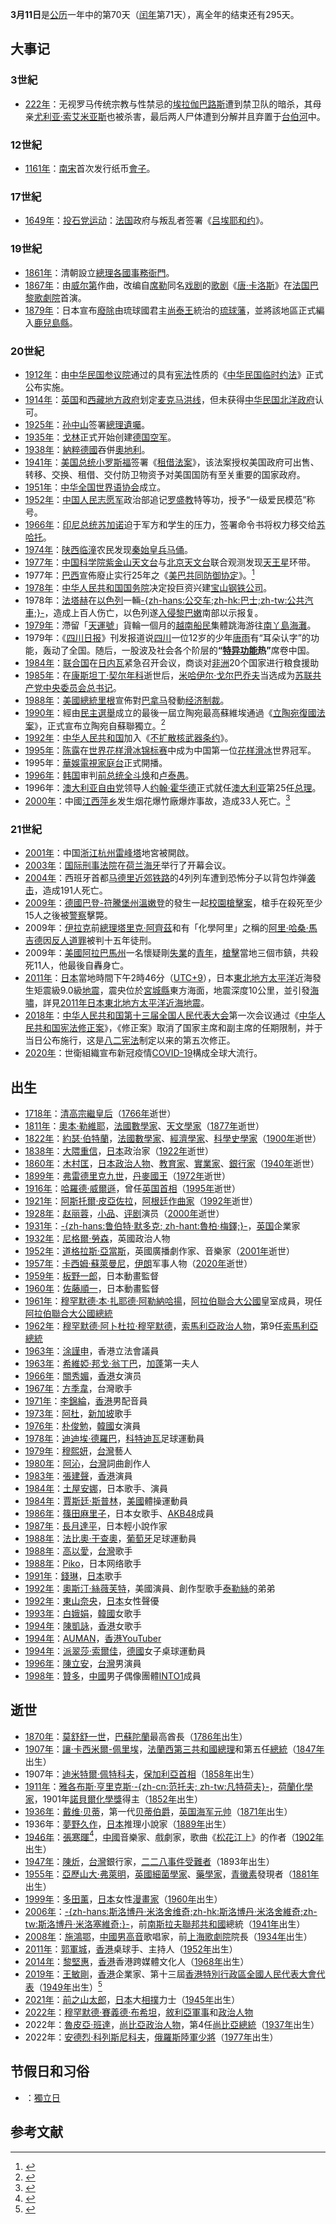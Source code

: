 {{noteTA
|G1=地名
|G2=melayu
|G3=People
|G4=PoliticiansUK
|G5=西甲
|G6=Earthquake
|1=zh-hans:里根; zh-tw:雷根; zh-hk:列根;
|2=zh-hk:花式溜冰; zh-tw:花式滑冰; zh-hans:花样滑冰;
|3=zh-tw:巴登-符登堡邦; zh-cn:巴登-符腾堡州; zh-hk:巴登-符騰堡州;
|4=zh-hans:鲁伯特·默多克;zh-hk:魯珀特·梅鐸;zh-tw:魯柏·梅鐸;
|5=zh-cn:勞森; zh-sg:勞森; zh-tw:勞森; zh-hk:羅遜;
|6=zh-hans:法比奥·科恩特朗;zh-hk:法比奧·干查奧;zh-tw:法比奧·科恩特朗;
|7=zh-hans:斯洛博丹·米洛舍维奇;zh-hk:斯洛博丹·米洛舍維奇;zh-tw:斯洛博丹·米洛塞維奇;
}}
{{不是|3+11}}
{{DayInMonth|3}}
'''3月11日'''是[[公历|公历]]一年中的第70天（[[闰年|闰年]]第71天），离全年的结束还有295天。								

== 大事记 ==
=== 3世紀 ===
* [[222年|222年]]：无视罗马传统宗教与性禁忌的[[埃拉伽巴路斯|埃拉伽巴路斯]]遭到禁卫队的暗杀，其母亲[[尤利亚·索艾米亚斯|尤利亚·索艾米亚斯]]也被杀害，最后两人尸体遭到分解并且弃置于[[台伯河|台伯河]]中。

=== 12世紀 ===
* [[1161年|1161年]]：[[南宋|南宋]]首次发行纸币[[會子|會子]]。

=== 17世紀 ===
* [[1649年|1649年]]：[[投石党运动|投石党运动]]：[[法国|法国]]政府与叛乱者签署《[[吕埃耶和约|吕埃耶和约]]》。

=== 19世紀 ===
* [[1861年|1861年]]：清朝設立[[總理各國事務衙門|總理各國事務衙門]]。
* [[1867年|1867年]]：由[[朱塞佩·威尔第|威尔第]]作曲，改编自[[弗里德里希·席勒|席勒]]同名[[戏剧|戏剧]]的[[歌剧|歌剧]]《[[唐·卡洛斯_(歌劇)|唐·卡洛斯]]》在[[法国|法国]][[巴黎歌劇院|巴黎歌劇院]]首演。
* [[1879年|1879年]]：日本宣布[[日本吞併琉球|廢除]]由琉球國君主[[尚泰王|尚泰王]]統治的[[琉球藩|琉球藩]]，並將該地區正式編入[[鹿兒島縣|鹿兒島縣]]。

=== 20世紀 ===
* [[1912年|1912年]]：由[[中华民国|中华民国]][[参议院|参议院]]通过的具有[[宪法|宪法]]性质的《[[中华民国临时约法|中华民国临时约法]]》正式公布实施。
* [[1914年|1914年]]：[[英国|英国]]和[[西藏地方政府|西藏地方政府]]划定[[麦克马洪线|麦克马洪线]]，但未获得[[中华民国|中华民国]][[北洋政府|北洋政府]]认可。
* [[1925年|1925年]]：[[孙中山|孙中山]]签署[[總理遺囑|總理遺囑]]。
* [[1935年|1935年]]：[[戈林|戈林]]正式开始创建[[德国空军|德国空军]]。
* [[1938年|1938年]]：[[納粹德國|納粹德國]]吞併[[奧地利|奧地利]]。
* [[1941年|1941年]]：[[美国总统|美国总统]][[小罗斯福|小罗斯福]]签署《[[租借法案|租借法案]]》，该法案授权美国政府可出售、转移、交换、租借、交付防卫物资予对美国国防有至关重要的国家政府。
* [[1951年|1951年]]：[[中华全国世界语协会|中华全国世界语协会]]成立。
* [[1952年|1952年]]：[[中国人民志愿军|中国人民志愿军]]政治部追记[[罗盛教|罗盛教]]特等功，授予“一级爱民模范”称号。
* [[1966年|1966年]]：[[印尼|印尼]][[印尼总统|总统]][[苏加诺|苏加诺]]迫于军方和学生的压力，签署命令书将权力移交给[[苏哈托|苏哈托]]。
* [[1974年|1974年]]：[[陕西|陕西]][[临潼|临潼]]农民发现[[秦始皇兵马俑|秦始皇兵马俑]]。
* [[1977年|1977年]]：[[中国科学院|中国科学院]][[紫金山天文台|紫金山天文台]]与[[北京天文台|北京天文台]]联合观测发现[[天王星|天王星]]环带。
* 1977年：[[巴西|巴西]]宣佈廢止实行25年之《[[美巴共同防御协定|美巴共同防御协定]]》。<ref>{{Cite web |url=http://www.china.com.cn/aboutchina/data/lssdjt/2009-03/16/content_17451436.htm |title=历史上的今天 3月11日 |accessdate=2021-01-26 |archive-date=2013-05-28 |archive-url=https://web.archive.org/web/20130528182738/http://www.china.com.cn/aboutchina/data/lssdjt/2009-03/16/content_17451436.htm |dead-url=no }}</ref>
* [[1978年|1978年]]：[[中华人民共和国国务院|中华人民共和国国务院]]决定投巨资兴建[[宝山钢铁公司|宝山钢铁公司]]。
* 1978年：[[法塔赫|法塔赫]]在[[以色列|以色列]]{{tsl|en|Coastal_Road_massacre|濱海路大屠殺|劫持}}一輛[[公共汽車|-{zh-hans:公交车;zh-hk:巴士;zh-tw:公共汽車;}-]]，造成上百人伤亡，以色列遂[[1978年南黎巴嫩冲突|入侵]][[黎巴嫩|黎巴嫩]]南部以示报复。
* [[1979年|1979年]]：滯留「[[天運號|天運號]]」貨輪一個月的[[越南|越南]][[越南船民|船民]]集體跳海游往[[南丫島|南丫島]][[海灘|海灘]]。
* 1979年：《[[四川日报|四川日报]]》刊发报道说[[四川|四川]]一位12岁的少年[[唐雨|唐雨]]有“耳朵认字”的功能，轰动了全国。随后，一股波及社会各个阶层的'''“[[特异功能|特异功能]]热”'''席卷中国。
* [[1984年|1984年]]：[[联合国|联合国]]在[[日内瓦|日内瓦]]紧急召开会议，商谈对[[非洲|非洲]]20个国家进行粮食援助
* [[1985年|1985年]]：在[[康斯坦丁·契尔年科|康斯坦丁·契尔年科]]逝世后，[[米哈伊尔·戈尔巴乔夫|米哈伊尔·戈尔巴乔夫]]当选成为[[苏联共产党|苏联共产党]][[苏共中央主要负责人列表|中央委员会总书记]]。
* [[1988年|1988年]]：[[美國|美國]][[美國總統|總統]][[罗纳德·里根|里根]]宣佈對[[巴拿马|巴拿马]]發動[[经济制裁|经济制裁]]。
* [[1990年|1990年]]：經由[[1990年立陶宛最高蘇維埃選舉|民主選舉]]成立的最後一屆立陶宛最高蘇維埃通過《[[立陶宛復國法案|立陶宛復國法案]]》，正式宣布立陶宛自蘇聯獨立。<ref>{{Cite web|title=LR AT AKTO Dėl Lietuvos nepriklausomos valstybės atstatymo signatarai|url=http://www.lrs.lt/datos/kovo11/signatarai/|publisher=[[立陶宛議會|Lietuvos Respublikos Seimas]]|access-date=2021-07-07|archive-date=2003-07-01|archive-url=https://web.archive.org/web/20030701090313/http://www.lrs.lt/datos/kovo11/signatarai/|dead-url=no|language=lt}}</ref>
* [[1992年|1992年]]：[[中华人民共和国|中华人民共和国]]加入《[[不扩散核武器条约|不扩散核武器条约]]》。
* [[1995年|1995年]]：[[陈露|陈露]]在[[世界花样滑冰锦标赛|世界花样滑冰锦标赛]]中成为中国第一位[[花样滑冰|花样滑冰]]世界冠军。
* 1995年：[[華娛衛視|華娛電視家庭台]]正式開播。
* [[1996年|1996年]]：[[韩国|韩国]]审判[[韩国总统|前总统]][[全斗焕|全斗焕]]和[[卢泰愚|卢泰愚]]。
* 1996年：[[澳大利亚自由党|澳大利亚自由党]]领导人[[约翰·霍华德|约翰·霍华德]]正式就任[[澳大利亚|澳大利亚]]第25任[[澳大利亚总理|总理]]。
* [[2000年|2000年]]：中國[[江西|江西]][[萍乡|萍乡]]发生烟花爆竹廠爆炸事故，造成33人死亡。<ref>{{Cite web |url=http://www.people.com.cn/GB/historic/0311/5906.html |title=人民日报：2000年3月11日 江西萍乡发生烟花爆竹爆炸事故  造成33人死亡 |accessdate=2013年3月12日 |archive-date=2017年9月13日 |archive-url=https://web.archive.org/web/20170913060913/http://www.people.com.cn/GB/historic/0311/5906.html |dead-url=no }}</ref>

=== 21世紀 ===
* [[2001年|2001年]]：中国[[浙江|浙江]][[杭州|杭州]][[雷峰塔|雷峰塔]]地宮被開啟。
* [[2003年|2003年]]：[[国际刑事法院|国际刑事法院]]在[[荷兰|荷兰]][[海牙|海牙]]举行了开幕会议。
* [[2004年|2004年]]：西班牙首都[[马德里|马德里]][[西班牙近郊铁路|近郊铁路]]的4列列车遭到恐怖分子以背包炸弹[[马德里三一一连环爆炸案|袭击]]，造成191人死亡。
* [[2009年|2009年]]：[[德國|德國]][[巴登-符騰堡州|巴登-符騰堡州]][[溫嫩登|溫嫩登]]的{{link-de|艾伯特維爾中學|Albertville-Realschule Winnenden}}發生一起[[溫嫩登校園槍擊案|校園槍擊案]]，槍手在殺死至少15人之後被[[警察|警察]]擊斃。
* 2009年：[[伊拉克|伊拉克]]前[[伊拉克總理|總理]][[塔里克·阿齊茲|塔里克·阿齊茲]]和有「化學阿里」之稱的[[阿里·哈桑·馬吉德|阿里·哈桑·馬吉德]]因[[反人道罪|反人道罪]]被判十五年徒刑。
* 2009年：[[美國|美國]][[阿拉巴馬州|阿拉巴馬州]]一名懷疑剛[[失業|失業]]的[[青年|青年]]，[[槍擊|槍擊]]當地三個市鎮，共殺死11人，他最後自轟身亡。
* [[2011年|2011年]]：[[日本|日本]]當地時間下午2時46分（[[UTC+9|UTC+9]]），日本[[東北地方|東北地方]][[太平洋|太平洋]]近海發生矩震級9.0級[[2011年東北地方太平洋近海地震|地震]]，震央位於[[宮城縣|宮城縣]]東方海面，地震深度10公里，並引發[[海嘯|海嘯]]，詳見[[2011年日本東北地方太平洋近海地震|2011年日本東北地方太平洋近海地震]]。
* [[2018年|2018年]]：[[中华人民共和国|中华人民共和国]][[第十三届全国人民代表大会|第十三届全国人民代表大会]]第一次会议通过《[[中华人民共和国宪法修正案_(2018年)|中华人民共和国宪法修正案]]》，《修正案》取消了国家主席和副主席的任期限制，并于当日公布施行，这是[[八二宪法|八二宪法]]制定以来的第五次修正。
* [[2020年|2020年]]：世衛組織宣布新冠疫情[[COVID-19|COVID-19]]構成全球大流行。

== 出生 ==
* [[1718年|1718年]]：[[清高宗繼皇后|清高宗繼皇后]]（[[1766年|1766年]]逝世）
* [[1811年|1811年]]：[[奧本·勒維耶|奧本·勒維耶]]，[[法國|法國]][[數學家|數學家]]、[[天文學家|天文學家]]（[[1877年|1877年]]逝世）
* [[1822年|1822年]]：[[約瑟·伯特蘭|約瑟·伯特蘭]]，[[法國|法國]][[數學家|數學家]]、[[經濟學家|經濟學家]]、[[科學史學家|科學史學家]]（[[1900年|1900年]]逝世）
* [[1838年|1838年]]：[[大隈重信|大隈重信]]，[[日本|日本]]政治家（[[1922年|1922年]]逝世）
* [[1860年|1860年]]：[[木村匡|木村匡]]，[[日本|日本]][[政治人物|政治人物]]、[[教育家|教育家]]、[[實業家|實業家]]、[[銀行家|銀行家]]（[[1940年|1940年]]逝世）
* [[1899年|1899年]]：[[弗雷德里克九世|弗雷德里克九世]]，[[丹麥國王|丹麥國王]]（[[1972年|1972年]]逝世）
* [[1916年|1916年]]：[[哈羅德·威爾遜|哈羅德·威爾遜]]，曾任[[英国首相|英国首相]]（[[1995年|1995年]]逝世）
* [[1921年|1921年]]：[[阿斯托爾·皮亞佐拉|阿斯托爾·皮亞佐拉]]，[[阿根廷|阿根廷]][[作曲家|作曲家]]（[[1992年|1992年]]逝世）
* [[1928年|1928年]]：[[赵丽蓉|赵丽蓉]]，[[喜剧小品|小品]]、[[评剧|评剧]]演员（[[2000年|2000年]]逝世）
* [[1931年|1931年]]：[[鲁伯特·默多克|-{zh-hans:鲁伯特·默多克; zh-hant:魯柏·梅鐸;}-]]，[[英国|英国]]企業家
* [[1932年|1932年]]：[[尼格爾·勞森|尼格爾·勞森]]，英國政治人物
* [[1952年|1952年]]：[[道格拉斯·亞當斯|道格拉斯·亞當斯]]，英國廣播劇作家、音樂家（[[2001年|2001年]]逝世）
* [[1957年|1957年]]：[[卡西姆·蘇萊曼尼|卡西姆·蘇萊曼尼]]，[[伊朗|伊朗]]军事人物（[[2020年|2020年]]逝世）
* [[1959年|1959年]]：[[板野一郎|板野一郎]]，日本動畫監督
* [[1960年|1960年]]：[[佐藤順一|佐藤順一]]，日本動畫監督
* [[1961年|1961年]]：[[穆罕默德·本·扎耶德·阿勒納哈揚|穆罕默德·本·扎耶德·阿勒納哈揚]]，[[阿拉伯聯合大公國|阿拉伯聯合大公國]]皇室成員，現任[[阿拉伯聯合大公國總統|阿拉伯聯合大公國總統]]
* [[1962年|1962年]]：[[穆罕默德·阿卜杜拉·穆罕默德|穆罕默德·阿卜杜拉·穆罕默德]]，[[索馬利亞|索馬利亞]][[政治人物|政治人物]]，第9任[[索馬利亞總統|索馬利亞總統]]
* [[1963年|1963年]]：[[涂謹申|涂謹申]]，香港立法會議員
* [[1963年|1963年]]：[[希維婭·邦戈·翁丁巴|希維婭·邦戈·翁丁巴]]，[[加蓬|加蓬]]第一夫人
* [[1966年|1966年]]：[[關秀媚|關秀媚]]，[[香港|香港]]女演员
* [[1967年|1967年]]：[[方季韋|方季韋]]，台灣歌手
* [[1971年|1971年]]：[[李錦綸_(配音員)|李錦綸]]，[[香港|香港]]男配音員
* [[1973年|1973年]]：[[阿杜_(新加坡歌手)|阿杜]]，[[新加坡|新加坡]]歌手
* [[1976年|1976年]]：[[朴俊勉|朴俊勉]]，[[韓國|韓國]]女演員
* [[1978年|1978年]]：[[迪迪埃·德羅巴|迪迪埃·德羅巴]]，[[科特迪瓦|科特迪瓦]]足球運動員
* [[1979年|1979年]]：[[穆熙妍|穆熙妍]]，[[台灣|台灣]]藝人
* [[1980年|1980年]]：[[阿沁|阿沁]]，[[台灣|台灣]]詞曲創作人
* [[1983年|1983年]]：[[張建聲|張建聲]]，[[香港|香港]]演員
* [[1984年|1984年]]：[[土屋安娜|土屋安娜]]，日本歌手、演員
* [[1984年|1984年]]：[[賈斯廷·斯普林|賈斯廷·斯普林]]，[[美國|美國]]體操運動員
* [[1986年|1986年]]：[[篠田麻里子|篠田麻里子]]，日本女歌手、[[AKB48|AKB48]]成員
* [[1987年|1987年]]：[[長月達平|長月達平]]，日本輕小說作家
* [[1988年|1988年]]：[[法比奧·干查奧|法比奧·干查奧]]，[[葡萄牙|葡萄牙]]足球運動員
* [[1988年|1988年]]：[[高以愛|高以愛]]，[[台灣|台灣]]歌手
* [[1988年|1988年]]：[[Piko|Piko]]，日本网络歌手
* [[1991年|1991年]]：[[錢琳|錢琳]]，[[日本|日本]]歌手
* [[1992年|1992年]]：[[奧斯汀·斯威夫特|奧斯汀·絲薇芙特]]，美國演員、創作型歌手[[泰勒·斯威夫特|泰勒絲]]的弟弟
* [[1992年|1992年]]：[[東山奈央|東山奈央]]，[[日本|日本]]女性聲優
* [[1993年|1993年]]：[[白娥娟|白娥娟]]，[[韓國|韓國]]女歌手
* [[1994年|1994年]]：[[陳凱詠|陳凱詠]]，[[香港|香港]]女歌手
* [[1994年|1994年]]：[[AUMAN|AUMAN]]，[[香港|香港]]YouTuber
* [[1994年|1994年]]：[[派翠莎·索爾佳|派翠莎·索爾佳]]，[[德國|德國]]女子桌球運動員
* [[1996年|1996年]]：[[陳立安|陳立安]]，[[台灣|台灣]]男演員
* [[1998年|1998年]]：[[贊多|贊多]]，[[中國|中國]]男子偶像團體[[INTO1|INTO1]]成員

== 逝世 ==
* [[1870年|1870年]]：[[莫舒舒一世|莫舒舒一世]]，[[巴蘇陀蘭|巴蘇陀蘭]]最高酋長（[[1786年|1786年]]出生）
* [[1907年|1907年]]：[[讓·卡西米爾-佩里埃|讓·卡西米爾-佩里埃]]，[[法蘭西第三共和國|法蘭西第三共和國]][[法國總理列表|總理]]和第五任[[法國總統列表|總統]]（[[1847年|1847年]]出生）
* 1907年：[[迪米特爾·佩特科夫|迪米特爾·佩特科夫]]，[[保加利亞總理列表|保加利亞首相]]（[[1858年|1858年]]出生）
* [[1911年|1911年]]：[[雅各布斯·亨里克斯·范托夫|雅各布斯·亨里克斯·-{zh-cn:范托夫; zh-tw:凡特荷夫}-]]，[[荷蘭|荷蘭]][[化學家|化學家]]，1901年[[諾貝爾化學獎|諾貝爾化學獎]]得主（[[1852年|1852年]]出生）
* [[1936年|1936年]]：[[戴维·贝蒂|戴维·贝蒂]]，第一代[[贝蒂伯爵|贝蒂伯爵]]，[[英国海军元帅|英国海军元帅]]（[[1871年|1871年]]出生）
* 1936年：[[夢野久作|夢野久作]]，[[日本|日本]]推理小說家（[[1889年|1889年]]出生）
* [[1946年|1946年]]：[[張寒暉|張寒暉]]<ref>{{Cite web|url=http://www.sohu.com/a/114491038_389249|title=作为定州人的骄傲，你可了解张寒晖？|accessdate=2016-09-17|author=张永辉|date=|publisher=|archive-date=2018-01-27|archive-url=https://web.archive.org/web/20180127083754/http://www.sohu.com/a/114491038_389249|dead-url=no}}</ref>，[[中國|中國]]音樂家、戲劇家，歌曲《[[松花江上|松花江上]]》的作者（[[1902年|1902年]]出生）
* [[1947年|1947年]]：[[陳炘|陳炘]]，[[台灣|台灣]]銀行家，[[二二八事件受難者列表|二二八事件受難者]]（1893年出生）
* [[1955年|1955年]]：[[亞歷山大·弗萊明|亞歷山大·弗萊明]]，[[英國|英國]][[細菌學家|細菌學家]]、[[藥理學|藥學家]]，[[青黴素|青黴素]]發現者（[[1881年|1881年]]出生）
* [[1999年|1999年]]：[[多田薰|多田薰]]，[[日本|日本]]女性[[漫畫家|漫畫家]]（[[1960年|1960年]]出生）
* [[2006年|2006年]]：[[斯洛博丹·米洛塞維奇|-{zh-hans:斯洛博丹·米洛舍维奇;zh-hk:斯洛博丹·米洛舍維奇;zh-tw:斯洛博丹·米洛塞維奇;}-]]，前[[南斯拉夫聯邦共和國|南斯拉夫聯邦共和國]]總統（[[1941年|1941年]]出生）
* [[2008年|2008年]]：[[施鴻鄂|施鴻鄂]]，[[中國|中國]][[男高音|男高音]]歌唱家，前[[上海歌劇院|上海歌劇院]]院長（[[1934年|1934年]]出生）
* [[2011年|2011年]]：[[郭軍城|郭軍城]]，[[香港|香港]]桌球手、主持人（[[1952年|1952年]]出生）
* [[2014年|2014年]]：[[黎堅惠|黎堅惠]]，[[香港|香港]]香港跨媒體文化人（[[1968年|1968年]]出生）
* [[2019年|2019年]]：[[王敏剛|王敏剛]]，[[香港|香港]]企業家、第十三屆[[香港特別行政區|香港特別行政區]][[全國人民代表大會代表|全國人民代表大會代表]]（[[1949年|1949年]]出生）<ref>{{cite news|title=港區人大王敏剛因病去世 享年70歲|url=http://std.stheadline.com/instant/articles/detail/953272-香港-港區人大王敏剛因病去世+享年70歲|accessdate=2019-03-12|website=星島日報}}</ref>
* [[2021年|2021年]]：[[前之山太郎|前之山太郎]]，[[日本|日本]]大[[相撲|相撲]]力士（[[1945年|1945年]]出生）
* [[2022年|2022年]]：[[穆罕默德·賽義德·布希坦|穆罕默德·賽義德·布希坦]]，[[敘利亞|敘利亞]][[軍人|軍事]]和[[政治人物|政治人物]]
* 2022年：[[魯皮亞·班達|魯皮亞·班達]]，[[尚比亞|尚比亞]][[政治人物|政治人物]]，第4任[[尚比亞總統|尚比亞總統]]（[[1937年|1937年]]出生）
* 2022年：[[安德烈·科列斯尼科夫|安德烈·科列斯尼科夫]]，[[俄羅斯|俄羅斯]][[俄羅斯陸軍|陸軍]][[少將|少將]]（[[1977年|1977年]]出生）

== 节假日和习俗 ==
* {{LIT}}：[[立陶宛復國法案|獨立日]]

== 参考文献 ==
{{reflist}}
{{commons|Category:11 March}}
{{月份}}
